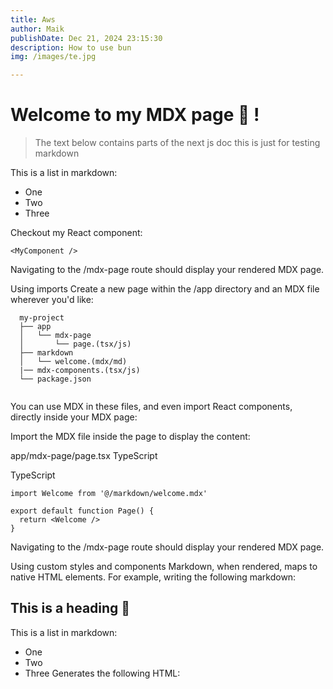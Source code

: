 ```yaml
---
title: Aws
author: Maik
publishDate: Dec 21, 2024 23:15:30
description: How to use bun
img: /images/te.jpg

---
```




  
# Welcome to my MDX page 🌱 !
 
> The text below contains parts of the next js doc this is just for testing markdown
 
This is a list in markdown:
 
- One
- Two
- Three
 
Checkout my React component:
 ```
<MyComponent />

```
Navigating to the /mdx-page route should display your rendered MDX page.

Using imports
Create a new page within the /app directory and an MDX file wherever you'd like:

```
  my-project
  ├── app
  │   └── mdx-page
  │       └── page.(tsx/js)
  ├── markdown
  │   └── welcome.(mdx/md)
  |── mdx-components.(tsx/js)
  └── package.json
  
  ```
You can use MDX in these files, and even import React components, directly inside your MDX page:

Import the MDX file inside the page to display the content:

app/mdx-page/page.tsx
TypeScript

TypeScript
```
import Welcome from '@/markdown/welcome.mdx'
 
export default function Page() {
  return <Welcome />
}
```
Navigating to the /mdx-page route should display your rendered MDX page.

Using custom styles and components
Markdown, when rendered, maps to native HTML elements. For example, writing the following markdown:


## This is a heading 🌱
This is a list in markdown:
 
- One
- Two
- Three
Generates the following HTML:



 
 